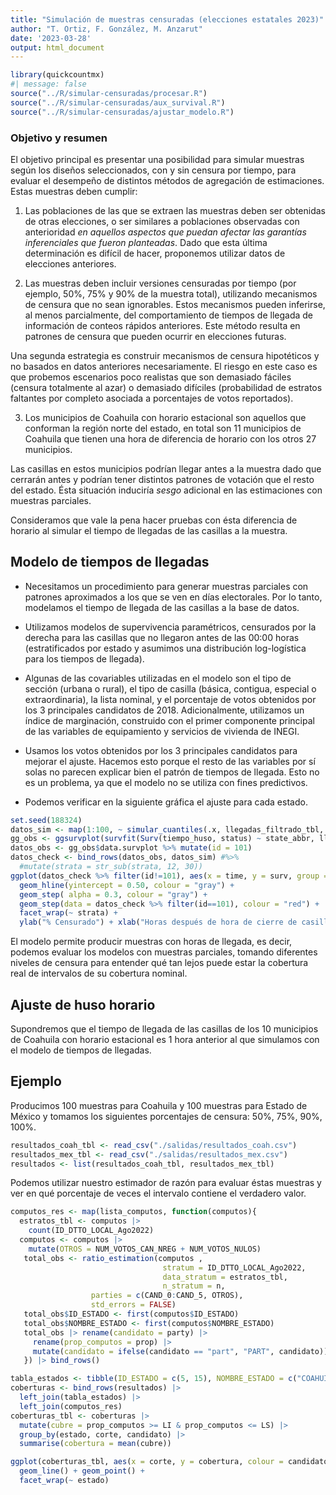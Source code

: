 ```yaml
---
title: "Simulación de muestras censuradas (elecciones estatales 2023)"
author: "T. Ortiz, F. González, M. Anzarut"
date: '2023-03-28'
output: html_document
---
```


```r
library(quickcountmx)
#| message: false
source("../R/simular-censuradas/procesar.R")
source("../R/simular-censuradas/aux_survival.R")
source("../R/simular-censuradas/ajustar_modelo.R")
```



### Objetivo y resumen

El objetivo principal es presentar una posibilidad para simular muestras según
los diseños seleccionados, con y sin censura
por tiempo, para evaluar el desempeño de distintos métodos de agregación de estimaciones. Estas muestras
deben cumplir:

1. Las poblaciones de las que se extraen las muestras deben ser obtenidas de otras elecciones, o 
ser similares a poblaciones observadas con anterioridad *en aquellos aspectos que puedan
afectar las garantías inferenciales que fueron planteadas*. 
Dado que esta última determinación
es difícil de hacer, proponemos utilizar datos de elecciones anteriores.

2. Las muestras deben incluir versiones censuradas por tiempo (por ejemplo, 50%, 75% y 90% de la muestra total), utilizando mecanismos de censura que no sean ignorables. 
Estos mecanismos pueden inferirse, al
menos parcialmente, del comportamiento de tiempos de llegada de información de conteos rápidos anteriores.
Este método resulta en patrones de censura que pueden ocurrir en elecciones futuras. 

  Una segunda estrategia es construir mecanismos de censura hipotéticos y no basados en datos anteriores necesariamente. El riesgo en este caso es que probemos escenarios poco realistas que son 
demasiado fáciles (censura totalmente al azar) o demasiado difíciles (probabilidad de estratos faltantes
por completo asociada a porcentajes de votos reportados).

3. Los municipios de Coahuila con horario estacional son aquellos que conforman la región norte del estado, en total son 11 municipios de Coahuila que tienen una hora de diferencia de horario con los otros 27 municipios. 

  Las casillas en estos municipios podrían llegar antes a la muestra dado que cerrarán antes y podrían tener distintos patrones de votación que el resto del estado. Ésta situación induciría *sesgo* adicional en las estimaciones con muestras parciales. 

  Consideramos que vale la pena hacer pruebas con ésta diferencia de horario al simular el tiempo de llegadas de las casillas a la muestra. 


## Modelo de tiempos de llegadas

* Necesitamos un procedimiento para generar muestras parciales con patrones aproximados a los que se ven en días electorales. Por lo tanto, modelamos el tiempo de llegada de las casillas a la base de datos.

* Utilizamos modelos de supervivencia paramétricos, censurados por la derecha para las casillas que no llegaron antes de las 00:00 horas (estratificados por estado y asumimos una distribución log-logística para los tiempos de llegada). 

* Algunas de las covariables utilizadas en el modelo son el tipo de sección (urbana o rural), el tipo de casilla (básica, contigua, especial o extraordinaria), la lista nominal, y el porcentaje de votos obtenidos por los 3 principales candidatos de 2018. Adicionalmente, utilizamos un índice de marginación, construido con el primer componente principal de las variables de equipamiento y servicios de vivienda de INEGI.

* Usamos los votos obtenidos por los 3 principales candidatos para mejorar el ajuste. Hacemos esto porque el resto de las variables por sí solas no parecen explicar bien el patrón de tiempos de llegada. Esto no es un problema, ya que el modelo no se utiliza con fines predictivos. 

* Podemos verificar en la siguiente gráfica el ajuste para cada estado. 

```r
set.seed(188324)
datos_sim <- map(1:100, ~ simular_cuantiles(.x, llegadas_filtrado_tbl, reg = reg_2)) 
gg_obs <- ggsurvplot(survfit(Surv(tiempo_huso, status) ~ state_abbr, llegadas_filtrado_tbl))
datos_obs <- gg_obs$data.survplot %>% mutate(id = 101)
datos_check <- bind_rows(datos_obs, datos_sim) #%>% 
  #mutate(strata = str_sub(strata, 12, 30))
ggplot(datos_check %>% filter(id!=101), aes(x = time, y = surv, group = id)) +
  geom_hline(yintercept = 0.50, colour = "gray") +
  geom_step( alpha = 0.3, colour = "gray") +
  geom_step(data = datos_check %>% filter(id==101), colour = "red") +
  facet_wrap(~ strata) + 
  ylab("% Censurado") + xlab("Horas después de hora de cierre de casillas")
```

El modelo permite producir muestras con horas de llegada, es decir, podemos evaluar los modelos con muestras parciales, tomando diferentes niveles de censura para entender qué tan lejos puede estar la cobertura real de intervalos de su cobertura nominal.

## Ajuste de huso horario

Supondremos que el tiempo de llegada de las casillas de los 10 municipios de Coahuila con horario estacional es 1 hora anterior al que simulamos con el modelo de tiempos de llegadas.

## Ejemplo

Producimos 100 muestras para Coahuila y 100 muestras para Estado de México y tomamos los siguientes porcentajes de censura: 50%, 75%, 90%, 100%. 

```r
resultados_coah_tbl <- read_csv("./salidas/resultados_coah.csv")
resultados_mex_tbl <- read_csv("./salidas/resultados_mex.csv") 
resultados <- list(resultados_coah_tbl, resultados_mex_tbl)
```

Podemos utilizar nuestro estimador de razón para evaluar éstas muestras y ver en qué porcentaje de veces el intervalo contiene el verdadero valor. 

```r
computos_res <- map(lista_computos, function(computos){
  estratos_tbl <- computos |> 
    count(ID_DTTO_LOCAL_Ago2022) 
  computos <- computos |>
    mutate(OTROS = NUM_VOTOS_CAN_NREG + NUM_VOTOS_NULOS)
   total_obs <- ratio_estimation(computos ,
                                  stratum = ID_DTTO_LOCAL_Ago2022,
                                  data_stratum = estratos_tbl,
                                  n_stratum = n, 
                  parties = c(CAND_0:CAND_5, OTROS),
                  std_errors = FALSE)
   total_obs$ID_ESTADO <- first(computos$ID_ESTADO)
   total_obs$NOMBRE_ESTADO <- first(computos$NOMBRE_ESTADO)
   total_obs |> rename(candidato = party) |> 
     rename(prop_computos = prop) |> 
     mutate(candidato = ifelse(candidato == "part", "PART", candidato))
   }) |> bind_rows() 
```

```r
tabla_estados <- tibble(ID_ESTADO = c(5, 15), NOMBRE_ESTADO = c("COAHUILA", "MEXICO"), estado = c("COAH", "MEX"))
coberturas <- bind_rows(resultados) |>
  left_join(tabla_estados) |>
  left_join(computos_res)
coberturas_tbl <- coberturas |> 
  mutate(cubre = prop_computos >= LI & prop_computos <= LS) |> 
  group_by(estado, corte, candidato) |> 
  summarise(cobertura = mean(cubre))  
```

```r
ggplot(coberturas_tbl, aes(x = corte, y = cobertura, colour = candidato)) +
  geom_line() + geom_point() +
  facet_wrap(~ estado)
```


